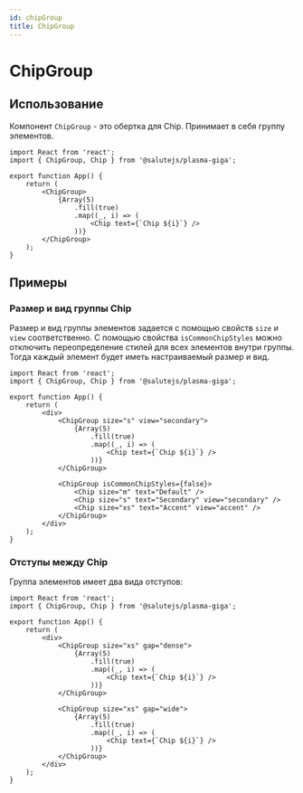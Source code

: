 ```yaml
---
id: chipGroup
title: ChipGroup
---
```



# ChipGroup
<Description name="ChipGroup" />
<PropsTable name="ChipGroup" exclude={['css']} />

## Использование
Компонент `ChipGroup` - это обертка для Chip. Принимает в себя группу элементов.

```tsx live
import React from 'react';
import { ChipGroup, Chip } from '@salutejs/plasma-giga';

export function App() {
    return (
        <ChipGroup>
            {Array(5)
                .fill(true)
                .map((_, i) => (
                    <Chip text={`Chip ${i}`} />
                ))}
        </ChipGroup>
    );
}
```

## Примеры

### Размер и вид группы Chip
Размер и вид группы элементов задается с помощью свойств `size` и `view` соответственно.
С помощью свойства `isCommonChipStyles` можно отключить переопределение стилей для всех элементов внутри группы. 
Тогда каждый элемент будет иметь настраиваемый размер и вид. 

```tsx live
import React from 'react';
import { ChipGroup, Chip } from '@salutejs/plasma-giga';

export function App() {
    return (
        <div>
            <ChipGroup size="s" view="secondary">
                {Array(5)
                    .fill(true)
                    .map((_, i) => (
                        <Chip text={`Chip ${i}`} />
                    ))}
            </ChipGroup>
            
            <ChipGroup isCommonChipStyles={false}>
                <Chip size="m" text="Default" />
                <Chip size="s" text="Secondary" view="secondary" />
                <Chip size="xs" text="Accent" view="accent" />
            </ChipGroup>
        </div>
    );
}
```

### Отступы между Chip

Группа элементов имеет два вида отступов:

```tsx live
import React from 'react';
import { ChipGroup, Chip } from '@salutejs/plasma-giga';

export function App() {
    return (
        <div>
            <ChipGroup size="xs" gap="dense">
                {Array(5)
                    .fill(true)
                    .map((_, i) => (
                        <Chip text={`Chip ${i}`} />
                    ))}
            </ChipGroup>

            <ChipGroup size="xs" gap="wide">
                {Array(5)
                    .fill(true)
                    .map((_, i) => (
                        <Chip text={`Chip ${i}`} />
                    ))}
            </ChipGroup>
        </div>
    );
}
```

